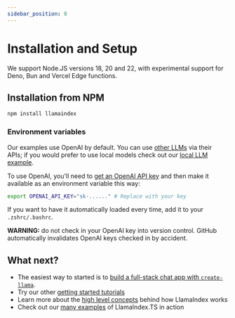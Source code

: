 ```yaml
---
sidebar_position: 0
---
```


# Installation and Setup

We support Node.JS versions 18, 20 and 22, with experimental support for Deno, Bun and Vercel Edge functions.

## Installation from NPM

```bash npm2yarn
npm install llamaindex
```

### Environment variables

Our examples use OpenAI by default. You can use [other LLMs](../examples/other_llms) via their APIs; if you would prefer to use local models check out our [local LLM example](../examples/local_llm).

To use OpenAI, you'll need to [get an OpenAI API key](https://platform.openai.com/account/api-keys) and then make it available as an environment variable this way:

```bash
export OPENAI_API_KEY="sk-......" # Replace with your key
```

If you want to have it automatically loaded every time, add it to your `.zshrc/.bashrc`.

**WARNING:** do not check in your OpenAI key into version control. GitHub automatically invalidates OpenAI keys checked in by accident.

## What next?

- The easiest way to started is to [build a full-stack chat app with `create-llama`](starter_tutorial/chatbot).
- Try our other [getting started tutorials](starter_tutorial/retrieval_augmented_generation)
- Learn more about the [high level concepts](concepts) behind how LlamaIndex works
- Check out our [many examples](../examples/more_examples) of LlamaIndex.TS in action
